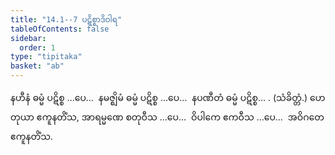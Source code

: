 ```yaml
---
title: "14.1--7 ပဋိစ္စာဒိဝါရ"
tableOfContents: false
sidebar:
  order: 1
type: "tipitaka"
basket: "ab"
---
```



<DynamicBreadcrumb />

<Division number="27">

<Paragraph number="57">
နဟီနံ ဓမ္မံ ပဋိစ္စ …ပေ…  နမဇ္ဈိမံ ဓမ္မံ ပဋိစ္စ …ပေ…  နပဏီတံ ဓမ္မံ ပဋိစ္စ… . (သံခိတ္တံ.)
</Paragraph>

<Paragraph number="58">
ဟေတုယာ ဧကူနတိံသ, အာရမ္မဏေ စတုဝီသ …ပေ…  ဝိပါကေ ဧကဝီသ …ပေ…  အဝိဂတေ ဧကူနတိံသ.
</Paragraph>
</Division>